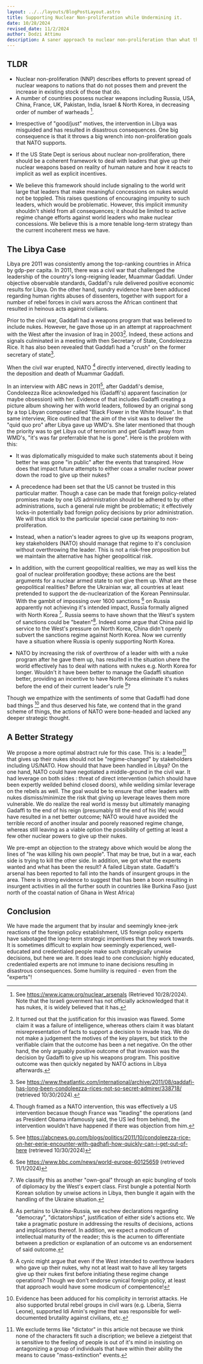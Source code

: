 ```yaml
---
layout: ../../layouts/BlogPostLayout.astro
title: Supporting Nuclear Non-proliferation while Undermining it.
date: 10/28/2024
revised_date: 11/2/2024
author: Dodzi Attimu
description: A saner approach to nuclear non-proliferation than what the experts have utilized so far
---
```


## TLDR
- Nuclear non-proliferation (NNP) describes efforts to prevent spread of nuclear weapons to nations that do not posses them and prevent the increase in existing stock of those that do.
- A number of countries possess nuclear weapons including Russia, USA, China, France, UK, Pakistan, India, Israel & North Korea, in decreasing order of number of warheads [^is-nukes].

[^is-nukes]: See https://www.icanw.org/nuclear_arsenals (Retrieved 10/28/2024). Note that the Israeli goverment has not officially acknowledged that it has nukes, it is widely believed that it has.

- Irrespective of "good/just" motives, the intervention in Libya was misguided and has resulted in disastrous consequences. One big consequence is that it throws a big wrench into non-proliferation goals that NATO supports.

- If the US State Dept is serious about nuclear non-proliferation, there should be a coherent framework to deal with leaders that give up their nuclear weapons based on reality of human nature and how it reacts to implicit as well as explicit incentives.

- We believe this framework should include signaling to the world writ large that leaders that make meaningful concessions on nukes would not be toppled. This raises questions of encouraging impunity to such leaders, which would be problematic. However, this implicit immunity shouldn't shield from all consequences; it should be limited to active regime change efforts against world leaders who make nuclear concessions. We believe this is a more tenable long-term strategy than the current incoherent mess we have.


## The Libya Case
Libya pre 2011 was consistently among the top-ranking countries in Africa by gdp-per capita. In 2011, there was a civil war that challenged the leadership of the country's long-reigning leader, Muammar Gaddafi. Under objective observable standards, Gaddafi's rule delivered positive economic results for Libya. On the other hand, sundry evidence have been adduced regarding human rights abuses of dissenters, together with support for a number of rebel forces in civil wars across the African continent that resulted in heinous acts against civilians.

Prior to the civil war, Gaddafi had a weapons program that was believed to include nukes. However, he gave those up in an attempt at rapproachment with the West after the invasion of Iraq in 2003[^only-adv]. Indeed, these actions and signals culminated in a meeting with then Secretary of State, Condoleezza Rice. It has also been revealed that Gaddafi had a "crush" on the former secretary of state[^crush].

[^only-adv]: It turned out that the justification for this invasion was flawed. Some claim it was a failure of intelligence, whereas others claim it was blatant misrepresentation of facts to support a decision to invade Iraq. We do not make a judgement the motives of the key players, but stick to the verifiable claim that the outcome has been a net negative. On the other hand, the only arguably positive outcome of that invasion was the decision by Gadaffi to give up his weapons program. This positive outcome was then quickly negated by NATO actions in Libya afterwards.

[^crush]:See https://www.theatlantic.com/international/archive/2011/08/qaddafi-has-long-been-condoleezza-rices-not-so-secret-admirer/338718/ (retrieved 10/30/2024).

When the civil war erupted, NATO [^nato] directly intervened, directly leading to the deposition and death of Muammar Gaddafi. 
[^nato]: Though framed as a NATO intervention, this was effectively a US intervention becasue though France was "leading" the operations (and as President Obama infamously said, the US led from behind), the intervention wouldn't have happened if there was objection from him. 

In an interview with ABC news in 2011[^abc-int], after Gaddafi's demise, Condoleezza Rice acknowledged his (Gadaffi's) apparent fascination (or maybe obsession) with her. Evidence of that includes Gadaffi creating a picture album showing her with world leaders, followed by an original song by a top Libyan composer called "Black Flower in the White House". In that same interview, Rice outlined that the aim of the visit was to deliver the "quid quo pro" after Libya gave up WMD's. She later mentioned that though the priority was to get Libya out of terrorism and get Gadaffi away from WMD's, "it's was far preferrable that he is gone".
Here is the problem with this:
- It was diplomatically misguided to make such statements about it being better he was gone "in public" after the events that transpired. How does that impact future attempts to either coax a smaller nuclear power down the road to give up their nukes?
- A precedence had been set that the US cannot be trusted in this particular matter. Though a case can be made that foreign policy-related promises made by one US administration should be adhered to by other administrations, such a general rule might be problematic; it effectively locks-in potentially bad foreign policy decisions by prior administration. We will thus stick to the particular special case pertaining to non-proliferation. 
- Instead, when a nation's leader agrees to give up its weapons program, key stakeholders (NATO) should manage that regime to it's conclusion without overthrowing the leader. This is not a risk-free proposition but we maintain the alternative has higher geopolitical risk.
- In addition, with the current geopolitical realities, we may as well kiss the goal of nuclear proliferation goodbye; these actions are the best arguments for a nuclear armed state to not give them up. What are these geopolitical realities? Before the Ukrainian war, all countries at least pretended to support the de-nuclearization of the Korean Penninsular. With the gambit of impossing over 1600 sanctions [^geopol] on Russia apparently not achieving it's intended impact, Russia formally aligned with North Korea [^own-goal]. Russia seems to have shown that the West's system of sanctions could be "beaten"[^validity]. Indeed some argue that China paid lip service to the West's pressure on North Korea, China didn't openly subvert the sanctions regime against North Korea. Now we currently have a situation where Russia is openly supporting North Korea. 

- NATO by increasing the risk of overthrow of a leader with with a nuke program after he gave them up, has resulted in the situation uhere the world effectively has to deal with nations with nukes e.g. North Korea for longer. Wouldn't it have been better to manage the Gadaffi situation better, providing an incentive to have North Korea eliminate it's nukes before the end of their current leader's rule [^cynic]?

[^geopol]: See https://www.bbc.com/news/world-europe-60125659 (retrieved 11/1/2024)
[^cynic]: A cynic might argue that even if the West intended to overthrow leaders who gave up their nukes, why not at least wait to have all key targets give up their nukes first before initiating these regime change operations? Though we don't endorse cynical foreign policy, at least that approach would have some modicum of compentence!

[^abc-int]: See https://abcnews.go.com/blogs/politics/2011/10/condoleezza-rice-on-her-eerie-encounter-with-gadhafi-how-quickly-can-i-get-out-of-here (retrieved 10/30/2024)

Though we empathize with the sentiments of some that Gadaffi had done bad things [^gadaffi-evils] and thus deserved his fate, we contend that in the grand scheme of things, the actions of NATO were bone-headed and lacked any deeper strategic thought. 

[^gadaffi-evils]: Evidence has been adduced for his complicity in terrorist attacks. He also supported brutal rebel groups in civil wars (e.g. Liberia, Sierra Leone), supported Idi Amin's regime that was responsible for well-documented brutality against civilians, etc. 

[^own-goal]: We classify this as another "own-goal" through an epic bungling of tools of diplomacy by the West's expert class. First bungle a potential North Korean solution by unwise actions in Libya, then bungle it again with the handling of the Ukraine situation.

## A Better Strategy
We propose a more optimal abstract rule for this case. This is: a leader[^dictator] that gives up their nukes should not be "regime-changed" by stakeholders including US/NATO. How should that have been handled in Libya? On the one hand, NATO could have negotiated a middle-ground in the civil war. It had leverage on both sides : threat of direct intervention (which should have been expertly weilded behind closed doors), while weilding similar leverage on the rebels as well. The goal would be to ensure that other leaders with nukes dismiss/minimize the risk that giving up leverage leaves them more vulnerable. We do realize the real world is messy but ultimately managing Gadaffi to the end of his reign (presumably till the end of his life) would have resulted in a net better outcome; NATO would have avoided the terrible record of another insular and poorely reasoned regime change, whereas still leaving as a viable option the possibility of getting at least a few other nuclear powers to give up their nukes.

We pre-empt an objection to the strategy above which would be along the lines of "he was killing his own people". That may be true, but in a war, each side is trying to kill the other side. In addition, we got what the experts wanted and what has been the result? A failed Libyan state. Gadaffi's arsenal has been reported to fall into the hands of insurgent groups in the area. There is strong evidence to suggest that has been a boon resulting in insurgent activities in all the further south in countries like Burkina Faso (just north of the coastal nation of Ghana in West Africa)

[^dictator]: We exclude terms like "dictator" in this article not because we think none of the characters fit such a discription; we believe a zietgeist that is sensitive to the feeling of people is out of it's mind in insisting on antagonizing a group of individuals that have within their ability the means to cause "mass-extinction" events. 

## Conclusion
We have made the argument that by insular and seemingly knee-jerk reactions of the foreign policy establishment, US foreign policy experts have sabotaged the long-term strategic imperitives that they work towards. It is sometimes difficult to explain how seemingly experienced, well-educated and credentialed people make such strategically unwise decisions, but here we are. It does lead to one conclusion: highly educated, credentialed experts are not immune to inane decisions resulting in disastrous consequences. Some humility is required - even from the "experts"!

[^validity]: As pertains to Ukraine-Russia, we eschew declarations regarding "democray", "dictatorships", justification of either side's actions etc. We take a pragmatic posture in addressing the results of decisions, actions and implications thereof. In addition, we expect a modicum of intellectual maturity of the reader; this is the acumen to differentiate between a prediction or explanation of an outcome vs an endorsement of said outcome. 

